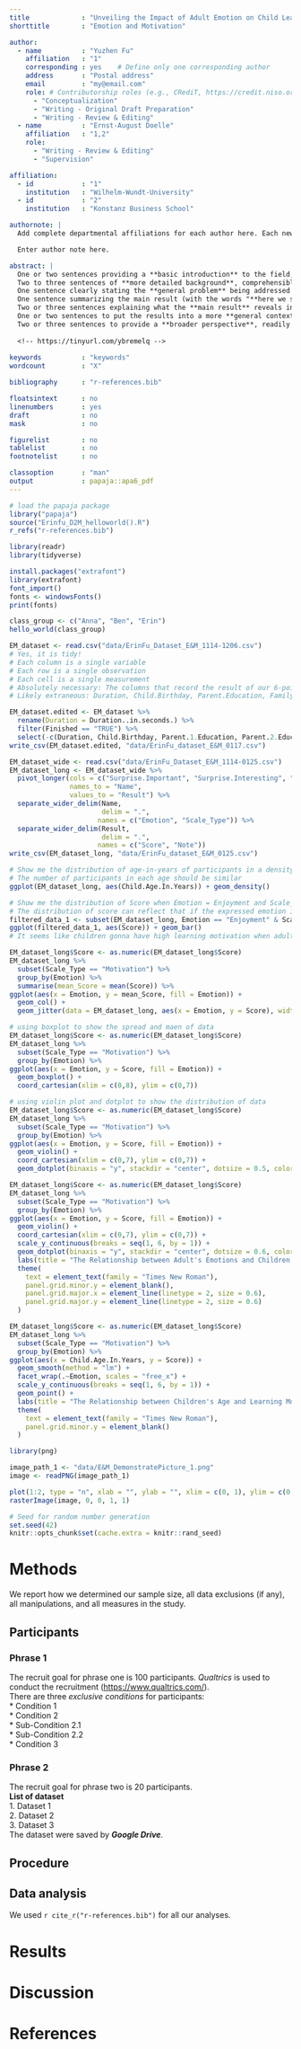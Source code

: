 ```yaml
---
title             : "Unveiling the Impact of Adult Emotion on Child Learning Motivation"
shorttitle        : "Emotion and Motivation"

author: 
  - name          : "Yuzhen Fu"
    affiliation   : "1"
    corresponding : yes    # Define only one corresponding author
    address       : "Postal address"
    email         : "my@email.com"
    role: # Contributorship roles (e.g., CRediT, https://credit.niso.org/)
      - "Conceptualization"
      - "Writing - Original Draft Preparation"
      - "Writing - Review & Editing"
  - name          : "Ernst-August Doelle"
    affiliation   : "1,2"
    role:
      - "Writing - Review & Editing"
      - "Supervision"

affiliation:
  - id            : "1"
    institution   : "Wilhelm-Wundt-University"
  - id            : "2"
    institution   : "Konstanz Business School"

authornote: |
  Add complete departmental affiliations for each author here. Each new line herein must be indented, like this line.

  Enter author note here.

abstract: |
  One or two sentences providing a **basic introduction** to the field,  comprehensible to a scientist in any discipline.
  Two to three sentences of **more detailed background**, comprehensible  to scientists in related disciplines.
  One sentence clearly stating the **general problem** being addressed by  this particular study.
  One sentence summarizing the main result (with the words "**here we show**" or their equivalent).
  Two or three sentences explaining what the **main result** reveals in direct comparison to what was thought to be the case previously, or how the  main result adds to previous knowledge.
  One or two sentences to put the results into a more **general context**.
  Two or three sentences to provide a **broader perspective**, readily comprehensible to a scientist in any discipline.
  
  <!-- https://tinyurl.com/ybremelq -->
  
keywords          : "keywords"
wordcount         : "X"

bibliography      : "r-references.bib"

floatsintext      : no
linenumbers       : yes
draft             : no
mask              : no

figurelist        : no
tablelist         : no
footnotelist      : no

classoption       : "man"
output            : papaja::apa6_pdf
---
```


```r
# load the papaja package
library("papaja")
source("Erinfu_D2M_helloworld().R")
r_refs("r-references.bib")
```

``` r
library(readr)
library(tidyverse)

install.packages("extrafont")
library(extrafont)
font_import()
fonts <- windowsFonts()
print(fonts)
```

``` r
class_group <- c("Anna", "Ben", "Erin")
hello_world(class_group)
```

``` r
EM_dataset <- read.csv("data/ErinFu_Dataset_E&M_1114-1206.csv")
# Yes, it is tidy!
# Each column is a single variable
# Each row is a single observation
# Each cell is a single measurement
# Absolutely necessary: The columns that record the result of our 6-point scale, which tests the relationship between emotion and motivation (e.g., Surprise.important)
# Likely extraneous: Duration, Child.Birthday, Parent.Education, Family.Income, Note
```

``` r
EM_dataset.edited <- EM_dataset %>%
  rename(Duration = Duration..in.seconds.) %>%
  filter(Finished == "TRUE") %>%
  select(-c(Duration, Child.Birthday, Parent.1.Education, Parent.2.Education, Family.Income, Note))
write_csv(EM_dataset.edited, "data/ErinFu_dataset_E&M_0117.csv")
```

``` r
EM_dataset_wide <- read.csv("data/ErinFu_Dataset_E&M_1114-0125.csv")
EM_dataset_long <- EM_dataset_wide %>%
  pivot_longer(cols = c("Surprise.Important", "Surprise.Interesting", "Surprise.Difficulty", "Surprise.Motivation", "Awe.Important", "Awe.Interesting", "Awe.Difficulty", "Awe.Motivation", "Enjoyment.Important", "Enjoyment.Interesting", "Enjoyment.Difficulty", "Enjoyment.Motivation", "Neutral.Important", "Neutral.Interesting", "Neutral.Difficulty", "Neutral.Motivation", "Fear.Important", "Fear.Interesting", "Fear.Difficulty", "Fear.Motivation", "Sadness.Important", "Sadness.Interesting", "Sadness.Difficulty", "Sadness.Motivation"), 
               names_to = "Name", 
               values_to = "Result") %>%
  separate_wider_delim(Name,
                       delim = ".",
                      names = c("Emotion", "Scale_Type")) %>%
  separate_wider_delim(Result,
                       delim = ".",
                      names = c("Score", "Note"))
write_csv(EM_dataset_long, "data/ErinFu_dataset_E&M_0125.csv")
```

``` r
# Show me the distribution of age-in-years of participants in a density plot
# The number of participants in each age should be similar
ggplot(EM_dataset_long, aes(Child.Age.In.Years)) + geom_density()
```

``` r
# Show me the distribution of Score when Emotion = Enjoyment and Scale_Type = Motivation in a bar plot
# The distribution of score can reflect that if the expressed emotion is "Enjoyment", how children's motivation level gonna looks like
filtered_data_1 <- subset(EM_dataset_long, Emotion == "Enjoyment" & Scale_Type == "Motivation")
ggplot(filtered_data_1, aes(Score)) + geom_bar()
# It seems like children gonna have high learning motivation when adults express "Enjoyment" to a specific subject
```

``` r
EM_dataset_long$Score <- as.numeric(EM_dataset_long$Score)
EM_dataset_long %>%
  subset(Scale_Type == "Motivation") %>%
  group_by(Emotion) %>%
  summarise(mean_Score = mean(Score)) %>%
ggplot(aes(x = Emotion, y = mean_Score, fill = Emotion)) +
  geom_col() +
  geom_jitter(data = EM_dataset_long, aes(x = Emotion, y = Score), width = .1, height = .1, color = "grey")
```

``` r
# using boxplot to show the spread and maen of data
EM_dataset_long$Score <- as.numeric(EM_dataset_long$Score)
EM_dataset_long %>%
  subset(Scale_Type == "Motivation") %>%
  group_by(Emotion) %>%
ggplot(aes(x = Emotion, y = Score, fill = Emotion)) +
  geom_boxplot() +
  coord_cartesian(xlim = c(0,8), ylim = c(0,7))
```

``` r
# using violin plot and dotplot to show the distribution of data
EM_dataset_long$Score <- as.numeric(EM_dataset_long$Score)
EM_dataset_long %>%
  subset(Scale_Type == "Motivation") %>%
  group_by(Emotion) %>%
ggplot(aes(x = Emotion, y = Score, fill = Emotion)) +
  geom_violin() +
  coord_cartesian(xlim = c(0,7), ylim = c(0,7)) +
  geom_dotplot(binaxis = "y", stackdir = "center", dotsize = 0.5, color = "black", fill = "grey")
```

``` r
EM_dataset_long$Score <- as.numeric(EM_dataset_long$Score)
EM_dataset_long %>%
  subset(Scale_Type == "Motivation") %>%
  group_by(Emotion) %>%
ggplot(aes(x = Emotion, y = Score, fill = Emotion)) +
  geom_violin() +
  coord_cartesian(xlim = c(0,7), ylim = c(0,7)) +
  scale_y_continuous(breaks = seq(1, 6, by = 1)) +
  geom_dotplot(binaxis = "y", stackdir = "center", dotsize = 0.6, color = "black", fill = "grey") +
  labs(title = "The Relationship between Adult's Emotions and Children's Learning Motivation", x = "Emotion", y = "Motivation Levels") +
  theme(
    text = element_text(family = "Times New Roman"),
    panel.grid.minor.y = element_blank(),
    panel.grid.major.x = element_line(linetype = 2, size = 0.6),
    panel.grid.major.y = element_line(linetype = 2, size = 0.6)
  )
```

``` r
EM_dataset_long$Score <- as.numeric(EM_dataset_long$Score)
EM_dataset_long %>%
  subset(Scale_Type == "Motivation") %>%
  group_by(Emotion) %>%
ggplot(aes(x = Child.Age.In.Years, y = Score)) +
  geom_smooth(method = "lm") +
  facet_wrap(.~Emotion, scales = "free_x") +
  scale_y_continuous(breaks = seq(1, 6, by = 1)) +
  geom_point() +
  labs(title = "The Relationship between Children's Age and Learning Motivation", subtitle = 'Grouped by Six Different Emotions', x = "Children's Age (in years)", y = "Motivation Levels") +
  theme(
    text = element_text(family = "Times New Roman"),
    panel.grid.minor.y = element_blank()
  )
```

``` r
library(png)

image_path_1 <- "data/E&M_DemonstratePicture_1.png"
image <- readPNG(image_path_1)

plot(1:2, type = "n", xlab = "", ylab = "", xlim = c(0, 1), ylim = c(0, 1))
rasterImage(image, 0, 0, 1, 1)
```

```r
# Seed for random number generation
set.seed(42)
knitr::opts_chunk$set(cache.extra = knitr::rand_seed)
```



# Methods
We report how we determined our sample size, all data exclusions (if any), all manipulations, and all measures in the study. <!-- 21-word solution (Simmons, Nelson & Simonsohn, 2012; retrieved from http://ssrn.com/abstract=2160588) -->

## Participants
### Phrase 1  
The recruit goal for phrase one is 100 participants. _Qualtrics_ is used to conduct the recruitment ([https://www.qualtrics.com/](url)).  
There are three *exclusive conditions* for participants:  
* Condition 1  
* Condition 2  
  * Sub-Condition 2.1  
  * Sub-Condition 2.2  
* Condition 3  

### Phrase 2
The recruit goal for phrase two is 20 participants.  
**List of dataset**  
1. Dataset 1  
2. Dataset 2  
3. Dataset 3  
The dataset were saved by **_Google Drive_**.  
<!-- https://www.google.com/drive/ -->  

## Procedure

## Data analysis
We used `r cite_r("r-references.bib")` for all our analyses.


# Results

# Discussion


\newpage

# References

::: {#refs custom-style="Bibliography"}
:::

